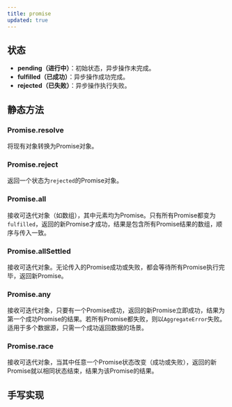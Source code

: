```yaml
---
title: promise
updated: true
---
```


## 状态

- **pending（进行中）**：初始状态，异步操作未完成。
- **fulfilled（已成功）**：异步操作成功完成。
- **rejected（已失败）**：异步操作执行失败。

## 静态方法

### Promise.resolve

将现有对象转换为Promise对象。

### Promise.reject

返回一个状态为`rejected`的Promise对象。

### Promise.all

接收可迭代对象（如数组），其中元素均为Promise。只有所有Promise都变为`fulfilled`，返回的新Promise才成功，结果是包含所有Promise结果的数组，顺序与传入一致。

### Promise.allSettled

接收可迭代对象。无论传入的Promise成功或失败，都会等待所有Promise执行完毕，返回新Promise。

### Promise.any

接收可迭代对象，只要有一个Promise成功，返回的新Promise立即成功，结果为第一个成功Promise的结果。若所有Promise都失败，则以`AggregateError`失败。适用于多个数据源，只需一个成功返回数据的场景。

### Promise.race

接收可迭代对象，当其中任意一个Promise状态改变（成功或失败），返回的新Promise就以相同状态结束，结果为该Promise的结果。

## 手写实现

